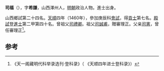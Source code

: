 '''司福'''（{{bd|1426年||？}}），字'''希謙'''，山西澤州人，[[明朝|明朝]]政治人物。進士出身。

山西鄉試第二十四名。[[天顺_(明朝)|天順]]四年（1460年），參加庚辰科[[會試|會試]]，得[[貢士|貢士]]第七名。[[殿試|殿試]]登[[進士|進士]]第二甲第四十名。曾祖父[[司禮卿|司禮卿]]。祖父[[司誠甫|司誠甫]]，贈審理正。父亲[[司憲|司憲]]，曾任審理正<ref>《天一阁藏明代科举录选刊·登科录》（ 《天顺四年进士登科录》）</ref>。

==参考==
{{reflist}}
{{明朝人物小作品}}
{{天順四年庚辰科殿試金榜}}